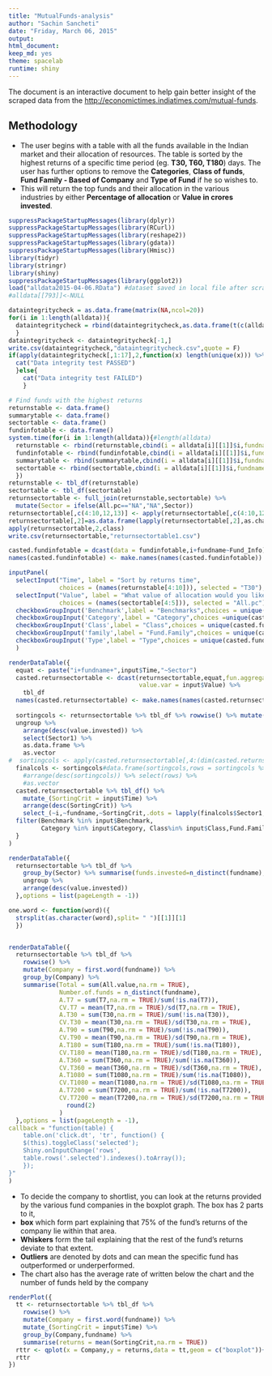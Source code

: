```yaml
---
title: "MutualFunds-analysis"
author: "Sachin Sancheti"
date: "Friday, March 06, 2015"
output:
html_document:
keep_md: yes
theme: spacelab
runtime: shiny
---
```


The document is an interactive document to help gain better insight of the scraped data from the <http://economictimes.indiatimes.com/mutual-funds>.

## Methodology
* The user begins with a table with all the funds available in the Indian market and their allocation of resources. The table is sorted by the highest returns of a specific time period (eg. **T30, T60, T180**) days. The user has further options to remove the **Categories**, **Class of funds**, **Fund Family - Based of Company** and **Type of Fund** if he so wishes to.
* This will return the top funds and their allocation in the various industries by either **Percentage of allocation** or **Value in crores invested**.

```r
suppressPackageStartupMessages(library(dplyr))
suppressPackageStartupMessages(library(RCurl))
suppressPackageStartupMessages(library(reshape2))
suppressPackageStartupMessages(library(gdata))
suppressPackageStartupMessages(library(Hmisc))
library(tidyr)
library(stringr)
library(shiny)
suppressPackageStartupMessages(library(ggplot2))
load("alldata2015-04-06.RData") #dataset saved in local file after scraping
#alldata[[793]]<-NULL
```

```r
dataintegritycheck = as.data.frame(matrix(NA,ncol=20))
for(i in 1:length(alldata)){
  dataintegritycheck = rbind(dataintegritycheck,as.data.frame(t(c(alldata[i][[1]]$smry %>% dim, alldata[i][[1]]$smry %>% dim,alldata[i][[1]]$sector %>% dim,alldata[i][[1]]$sector %>% dim,alldata[i][[1]]$fundbasics %>% dim,alldata[i][[1]]$fundbasics %>% dim,alldata[i][[1]]$manager %>%length,alldata[i][[1]]$returnsinformation %>% dim,alldata[i][[1]]$returnsinformation %>% dim,alldata[i][[1]]$url,alldata[i][[1]]$fundname,alldata[i][[1]]$i)                                                     )))
  }
dataintegritycheck <- dataintegritycheck[-1,]
write.csv(dataintegritycheck,"dataintegritycheck.csv",quote = F)
if(apply(dataintegritycheck[,1:17],2,function(x) length(unique(x))) %>% sum ==17){
  cat("Data integrity test PASSED")
  }else{
    cat("Data integrity test FAILED")
    }
```

```r
# Find funds with the highest returns
returnstable <- data.frame()
summarytable <- data.frame()
sectortable <- data.frame()
fundinfotable <- data.frame()
system.time(for(i in 1:length(alldata)){#length(alldata)
  returnstable <- rbind(returnstable,cbind(i = alldata[i][[1]]$i,fundname = alldata[i][[1]]$fundname,alldata[i][[1]]$returnsinformation))
  fundinfotable <- rbind(fundinfotable,cbind(i = alldata[i][[1]]$i,fundname = alldata[i][[1]]$fundname,alldata[i][[1]]$fundbasics))
  summarytable <- rbind(summarytable,cbind(i = alldata[i][[1]]$i,fundname = alldata[i][[1]]$fundname,alldata[i][[1]]$smry[c(2,4,5,7),]))
  sectortable <- rbind(sectortable,cbind(i = alldata[i][[1]]$i,fundname = alldata[i][[1]]$fundname,alldata[i][[1]]$sector))
  })
returnstable <- tbl_df(returnstable)
sectortable <- tbl_df(sectortable)
returnsectortable <- full_join(returnstable,sectortable) %>%
  mutate(Sector = ifelse(All.pc=="NA","NA",Sector))
returnsectortable[,c(4:10,12,13)] <- apply(returnsectortable[,c(4:10,12,13)],2,function(x) extract_numeric(x))
returnsectortable[,2]=as.data.frame(lapply(returnsectortable[,2],as.character),stringsAsFactors=FALSE)
apply(returnsectortable,2,class)
write.csv(returnsectortable,"returnsectortable1.csv")

casted.fundinfotable = dcast(data = fundinfotable,i+fundname~Fund_Info) %>% tbl_df
names(casted.fundinfotable) <- make.names(names(casted.fundinfotable))
```

```r
inputPanel(
  selectInput("Time", label = "Sort by returns time",
              choices = (names(returnstable[4:10])), selected = "T30"),
  selectInput("Value", label = "What value of allocation would you like to see",
              choices = (names(sectortable[4:5])), selected = "All.pc"),
  checkboxGroupInput('Benchmark',label = "Benchmarks",choices = unique(casted.fundinfotable$Benchmark),selected=unique(casted.fundinfotable$Benchmark)),
  checkboxGroupInput('Category',label = "Category",choices =unique(casted.fundinfotable$Category),selected=unique(casted.fundinfotable$Category)),
  checkboxGroupInput('Class',label = "Class",choices = unique(casted.fundinfotable$Class),selected=unique(casted.fundinfotable$Class)),
  checkboxGroupInput('family',label = "Fund.Family",choices = unique(casted.fundinfotable$Fund.Family),selected=unique(casted.fundinfotable$Fund.Family)),
  checkboxGroupInput('Type',label = "Type",choices = unique(casted.fundinfotable$Type),selected=unique(casted.fundinfotable$Type))
  )

renderDataTable({
  equat <- paste("i+fundname+",input$Time,"~Sector")
  casted.returnsectortable <- dcast(returnsectortable,equat,fun.aggregate = function(x) sum(x,na.rm=TRUE),
                                    value.var = input$Value) %>%
    tbl_df
  names(casted.returnsectortable) <- make.names(names(casted.returnsectortable))
  
  sortingcols <- returnsectortable %>% tbl_df %>% rowwise() %>% mutate(Sector1 = make.names(Sector)) %>% group_by(Sector1) %>% summarise(value.invested = sum(All.value,na.rm = TRUE)) %>%
  ungroup %>%
    arrange(desc(value.invested)) %>%
    select(Sector1) %>% 
    as.data.frame %>% 
    as.vector
#  sortingcols <- apply(casted.returnsectortable[,4:(dim(casted.returnsectortable)[2]-1)],2,function(x) sum(x,na.rm = TRUE))
  finalcols <- sortingcols#data.frame(sortingcols,rows = sortingcols %>% as.data.frame %>%rownames) %>% tbl_df %>%
    #arrange(desc(sortingcols)) %>% select(rows) %>%
    #as.vector
  casted.returnsectortable %>% tbl_df() %>%
    mutate_(SortingCrit = input$Time) %>% 
    arrange(desc(SortingCrit)) %>%
    select_(~i,~fundname,~SortingCrit,.dots = lapply(finalcols$Sector1,as.symbol)) %>% left_join(casted.fundinfotable) %>%
  filter(Benchmark %in% input$Benchmark,
         Category %in% input$Category, Class%in% input$Class,Fund.Family %in% input$family,Type %in% input$Type)
  } 
)

renderDataTable({
  returnsectortable %>% tbl_df %>%
    group_by(Sector) %>% summarise(funds.invested=n_distinct(fundname),value.invested = sum(All.value,na.rm = TRUE)) %>%
    ungroup %>%
    arrange(desc(value.invested))
  },options = list(pageLength = -1))

one.word <- function(word)({
  strsplit(as.character(word),split= " ")[[1]][1]
  })


renderDataTable({
  returnsectortable %>% tbl_df %>%
    rowwise() %>%
    mutate(Company = first.word(fundname)) %>%
    group_by(Company) %>%
    summarise(Total = sum(All.value,na.rm = TRUE),
              Number.of.funds = n_distinct(fundname),
              A.T7 = sum(T7,na.rm = TRUE)/sum(!is.na(T7)),
              CV.T7 = mean(T7,na.rm = TRUE)/sd(T7,na.rm = TRUE),
              A.T30 = sum(T30,na.rm = TRUE)/sum(!is.na(T30)),
              CV.T30 = mean(T30,na.rm = TRUE)/sd(T30,na.rm = TRUE),
              A.T90 = sum(T90,na.rm = TRUE)/sum(!is.na(T90)),
              CV.T90 = mean(T90,na.rm = TRUE)/sd(T90,na.rm = TRUE),
              A.T180 = sum(T180,na.rm = TRUE)/sum(!is.na(T180)),
              CV.T180 = mean(T180,na.rm = TRUE)/sd(T180,na.rm = TRUE),
              A.T360 = sum(T360,na.rm = TRUE)/sum(!is.na(T360)),
              CV.T360 = mean(T360,na.rm = TRUE)/sd(T360,na.rm = TRUE),
              A.T1080 = sum(T1080,na.rm = TRUE)/sum(!is.na(T1080)),
              CV.T1080 = mean(T1080,na.rm = TRUE)/sd(T1080,na.rm = TRUE),
              A.T7200 = sum(T7200,na.rm = TRUE)/sum(!is.na(T7200)),
              CV.T7200 = mean(T7200,na.rm = TRUE)/sd(T7200,na.rm = TRUE) %>%
                round(2)
              )
  },options = list(pageLength = -1),
callback = "function(table) {
    table.on('click.dt', 'tr', function() {
    $(this).toggleClass('selected');
    Shiny.onInputChange('rows',
    table.rows('.selected').indexes().toArray());
    });
}"
)
```

* To decide the company to shortlist, you can look at the returns provided by the various fund companies in the boxplot graph. The box has 2 parts to it, 
* **box** which form part explaining that 75% of the fund's returns of the company lie within that area.
* **Whiskers** form the tail explaining that the rest of the fund's returns deviate to that extent.
* **Outliers** are denoted by dots and can mean the specific fund has outperformed or underperformed.
* The chart also has the average rate of written below the chart and the number of funds held by the company


```r
renderPlot({
  tt <- returnsectortable %>% tbl_df %>%
    rowwise() %>%
    mutate(Company = first.word(fundname)) %>%
    mutate_(SortingCrit = input$Time) %>%
    group_by(Company,fundname) %>%
    summarise(returns = mean(SortingCrit,na.rm = TRUE))
  rttr <- qplot(x = Company,y = returns,data = tt,geom = c("boxplot"))+ theme(axis.text.x = element_text(angle = 90, hjust = 1))+geom_text(data = aggregate(fundname~Company,tt,length),aes(label=fundname,y = -12,size = .1))+geom_text(data = aggregate(returns~Company,tt,sd),aes(label=round(returns,1),y = -6,size = .1))
  rttr
})

```

